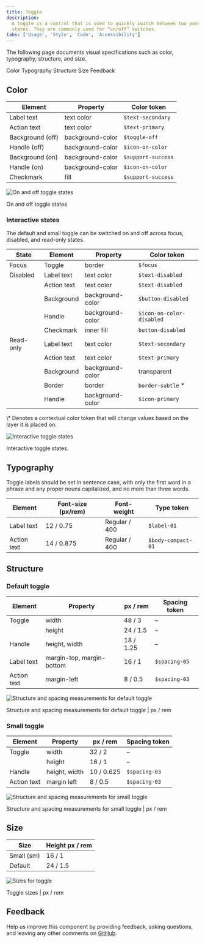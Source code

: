 ```yaml
---
title: Toggle
description:
  A toggle is a control that is used to quickly switch between two possible
  states. They are commonly used for “on/off” switches.
tabs: ['Usage', 'Style', 'Code', 'Accessibility']
---
```


<PageDescription>

The following page documents visual specifications such as color, typography,
structure, and size.

</PageDescription>

<AnchorLinks>

<AnchorLink>Color</AnchorLink>
<AnchorLink>Typography</AnchorLink>
<AnchorLink>Structure</AnchorLink>
<AnchorLink>Size</AnchorLink>
<AnchorLink>Feedback</AnchorLink>

</AnchorLinks>

## Color

| Element          | Property         | Color token        |
| ---------------- | ---------------- | ------------------ |
| Label text       | text color       | `$text-secondary`  |
| Action text      | text color       | `$text-primary`    |
| Background (off) | background-color | `$toggle-off`      |
| Handle (off)     | background-color | `$icon-on-color`   |
| Background (on)  | background-color | `$support-success` |
| Handle (on)      | background-color | `$icon-on-color`   |
| Checkmark        | fill             | `$support-success` |

<Row>
<Column colLg={8}>

![On and off toggle states](images/toggle-style-color.png)

</Column>
</Row>

<Caption>On and off toggle states</Caption>

### Interactive states

The default and small toggle can be switched on and off across focus, disabled,
and read-only states.

| State     | Element     | Property         | Color token               |
| --------- | ----------- | ---------------- | ------------------------- |
| Focus     | Toggle      | border           | `$focus`                  |
| Disabled  | Label text  | text color       | `$text-disabled`          |
|           | Action text | text color       | `$text-disabled`          |
|           | Background  | background-color | `$button-disabled`        |
|           | Handle      | background-color | `$icon-on-color-disabled` |
|           | Checkmark   | inner fill       | `button-disabled`         |
| Read-only | Label text  | text color       | `$text-secondary`         |
|           | Action text | text color       | `$text-primary`           |
|           | Background  | background-color | transparent               |
|           | Border      | border           | `border-subtle` \*        |
|           | Handle      | background-color | `$icon-primary`           |

<Caption>
  \* Denotes a contextual color token that will change values based on the layer
  it is placed on.
</Caption>

<Row>
<Column colLg={8}>

![Interactive toggle states](images/toggle-style-states.png)

</Column>
</Row>

<Caption>Interactive toggle states.</Caption>

## Typography

Toggle labels should be set in sentence case, with only the first word in a
phrase and any proper nouns capitalized, and no more than three words.

| Element     | Font-size (px/rem) | Font-weight   | Type token         |
| ----------- | ------------------ | ------------- | ------------------ |
| Label text  | 12 / 0.75          | Regular / 400 | `$label-01`        |
| Action text | 14 / 0.875         | Regular / 400 | `$body-compact-01` |

## Structure

### Default toggle

| Element     | Property                  | px / rem  | Spacing token |
| ----------- | ------------------------- | --------- | ------------- |
| Toggle      | width                     | 48 / 3    | –             |
|             | height                    | 24 / 1.5  | –             |
| Handle      | height, width             | 18 / 1.25 | –             |
| Label text  | margin-top, margin-bottom | 16 / 1    | `$spacing-05` |
| Action text | margin-left               | 8 / 0.5   | `$spacing-03` |

<div className="image--fixed">

![Structure and spacing measurements for default toggle](images/toggle-style-default-spec.png)

</div>

<Caption>
  Structure and spacing measurements for default toggle | px / rem
</Caption>

### Small toggle

| Element     | Property      | px / rem   | Spacing token |
| ----------- | ------------- | ---------- | ------------- |
| Toggle      | width         | 32 / 2     | –             |
|             | height        | 16 / 1     | –             |
| Handle      | height, width | 10 / 0.625 | `$spacing-03` |
| Action text | margin left   | 8 / 0.5    | `$spacing-03` |

<div className="image--fixed">

![Structure and spacing measurements for small toggle](images/toggle-style-small-spec.png)

</div>

<Caption>
  Structure and spacing measurements for small toggle | px / rem
</Caption>

## Size

| Size       | Height px / rem |
| ---------- | --------------- |
| Small (sm) | 16 / 1          |
| Default    | 24 / 1.5        |

<div className="image--fixed">

![Sizes for toggle](images/toggle-style-sizes.png)

</div>

<Caption>Toggle sizes | px / rem</Caption>

## Feedback

Help us improve this component by providing feedback, asking questions, and
leaving any other comments on
[GitHub](https://github.com/carbon-design-system/carbon-website/issues/new?assignees=&labels=feedback&template=feedback.md).
